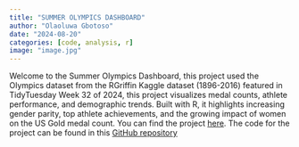 ```yaml
---
title: "SUMMER OLYMPICS DASHBOARD"
author: "Olaoluwa Gbotoso"
date: "2024-08-20"
categories: [code, analysis, r]
image: "image.jpg"
---
```


Welcome to the Summer Olympics Dashboard, this project used the Olympics dataset from the RGriffin Kaggle dataset (1896-2016) featured in TidyTuesday Week 32 of 2024, this project visualizes medal counts, athlete performance, and demographic trends. Built with R, it highlights increasing gender parity, top athlete achievements, and the growing impact of women on the US Gold medal count. You can find the project [here](https://gbotosh.github.io/tidy_tuesday/){target="_blank"}. The code for the project can be found in this [GitHub repository](https://github.com/gbotosh/tidy_tuesday){target="_blank"}
